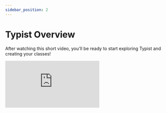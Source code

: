 ```yaml
---
sidebar_position: 2
---
```


# Typist Overview

After watching this short video, you'll be ready to start exploring Typist and creating your classes!

<div style={{ position: "relative", paddingBottom: "56.25%", height: 0 }}>
  <iframe
    src="https://www.loom.com/embed/6969efd5cfd14a10b0f6999d72800c64?hide_share=true&hideEmbedTopBar=true"
    frameBorder="0"
    webkitallowfullscreen="true"
    mozallowfullscreen="true"
    allowFullScreen
    style={{
      position: "absolute",
      top: 0,
      left: 0,
      width: "100%",
      height: "100%",
    }}
  ></iframe>
</div>
